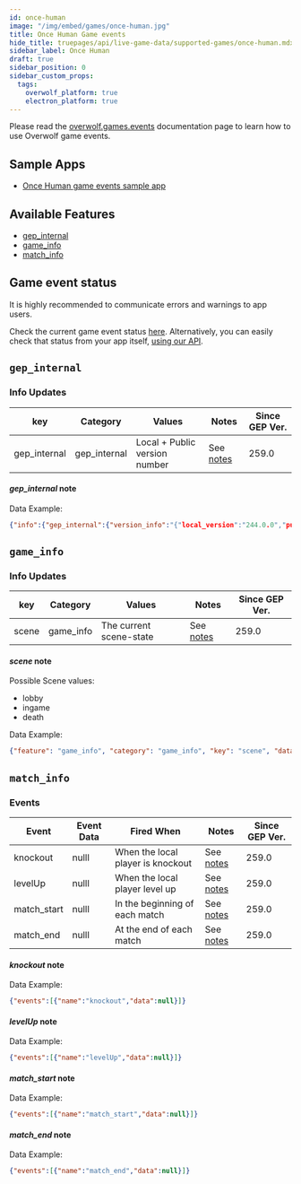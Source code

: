 ```yaml
---
id: once-human
image: "/img/embed/games/once-human.jpg"
title: Once Human Game events
hide_title: truepages/api/live-game-data/supported-games/once-human.mdx
sidebar_label: Once Human
draft: true
sidebar_position: 0
sidebar_custom_props:
  tags:
    overwolf_platform: true
    electron_platform: true
---
```


<!-- GENERATED USING /scripts/generate.js -->

<head>
  <meta name="keywords" content="API for Once Human, Once Human API, SDK for Once Human, Once Human SDK"/>
</head>

<GameInfo gameId={23930} page="docs" />

Please read the [overwolf.games.events](/api/live-game-data) documentation page to learn how to use Overwolf game events.

## Sample Apps
* [Once Human game events sample app](https://github.com/overwolf/events-sample-app)

## Available Features

* [gep_internal](#gep_internal)
* [game_info](#game_info)
* [match_info](#match_info)

## Game event status

It is highly recommended to communicate errors and warnings to app users.

Check the current game event status [here](/status/). Alternatively, you can easily check that status from your app itself, [using our API](/topics/using-events/how-to-check-events-status-from-app).

## `gep_internal`

### Info Updates

key          | Category    | Values                    | Notes                 | Since GEP Ver. |
------------ | ------------| ------------------------- | --------------------- | ------------- |
gep_internal | gep_internal| Local + Public version number|See [notes](#gep_internal-note)|   259.0       |

#### *gep_internal* note

Data Example:

```json
{"info":{"gep_internal":{"version_info":"{"local_version":"244.0.0","public_version":"258.0.0","is_updated":true}"}},"feature":"gep_internal"}
```

## `game_info`

### Info Updates

key          | Category    | Values                    | Notes                 | Since GEP Ver. |
------------ | ------------| ------------------------- | --------------------- | ------------- |
scene        | game_info   | The current scene-state   |See [notes](#scene-note) |   259.0       |

#### *scene* note

Possible Scene values:

* lobby
* ingame
* death

Data Example:

```json
{"feature": "game_info", "category": "game_info", "key": "scene", "data": "lobby"}
```

## `match_info`

### Events

Event       | Event Data   | Fired When    | Notes                                  | Since GEP Ver. |
------------| -------------| --------------| -------------------------------------- | ---------------|
knockout |  nulll            | When the local player is knockout| See [notes](#knockout-note) |259.0|
levelUp |   nulll            | When the local player level up| See [notes](#levelUp-note) |259.0|
match_start |  nulll            | In the beginning of each match| See [notes](#match_start-note) |259.0|
match_end   |  nulll            | At the end of each match| See [notes](#match_end-note) |259.0|

#### *knockout* note

Data Example:

```json
{"events":[{"name":"knockout","data":null}]}
```

#### *levelUp* note

Data Example:

```json
{"events":[{"name":"levelUp","data":null}]}
```

#### *match_start* note

Data Example:

```json
{"events":[{"name":"match_start","data":null}]}
```

#### *match_end* note

Data Example:

```json
{"events":[{"name":"match_end","data":null}]}
```
